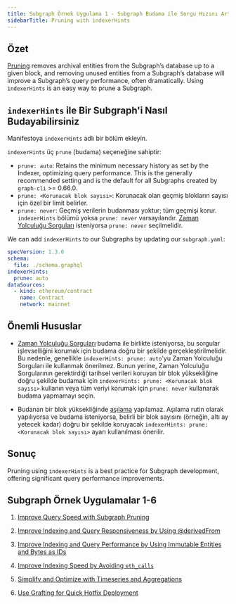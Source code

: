 ```yaml
---
title: Subgraph Örnek Uygulama 1 - Subgraph Budama ile Sorgu Hızını Artırın
sidebarTitle: Pruning with indexerHints
---
```


## Özet

[Pruning](/developing/creating-a-subgraph/#prune) removes archival entities from the Subgraph’s database up to a given block, and removing unused entities from a Subgraph’s database will improve a Subgraph’s query performance, often dramatically. Using `indexerHints` is an easy way to prune a Subgraph.

## `indexerHints` ile Bir Subgraph'i Nasıl Budayabilirsiniz

Manifestoya `indexerHints` adlı bir bölüm ekleyin.

`indexerHints` üç `prune` (budama) seçeneğine sahiptir:

- `prune: auto`: Retains the minimum necessary history as set by the Indexer, optimizing query performance. This is the generally recommended setting and is the default for all Subgraphs created by `graph-cli` >= 0.66.0.
- `prune: <Korunacak blok sayısı>`: Korunacak olan geçmiş blokların sayısı için özel bir limit belirler.
- `prune: never`: Geçmiş verilerin budanması yoktur; tüm geçmişi korur. `indexerHints` bölümü yoksa `prune: never` varsayılandır. [Zaman Yolculuğu Sorguları](/subgraphs/querying/graphql-api/#time-travel-queries) isteniyorsa `prune: never` seçilmelidir.

We can add `indexerHints` to our Subgraphs by updating our `subgraph.yaml`:

```yaml
specVersion: 1.3.0
schema:
  file: ./schema.graphql
indexerHints:
  prune: auto
dataSources:
  - kind: ethereum/contract
    name: Contract
    network: mainnet
```

## Önemli Hususlar

- [Zaman Yolculuğu Sorguları](/subgraphs/querying/graphql-api/#time-travel-queries) budama ile birlikte isteniyorsa, bu sorgular işlevselliğini korumak için budama doğru bir şekilde gerçekleştirilmelidir. Bu nedenle, genellikle `indexerHints: prune: auto`'yu Zaman Yolculuğu Sorguları ile kullanmak önerilmez. Bunun yerine, Zaman Yolculuğu Sorgularının gerektirdiği tarihsel verileri koruyan bir blok yüksekliğine doğru şekilde budamak için `indexerHints: prune: <Korunacak blok sayısı>` kullanın veya tüm veriyi korumak için `prune: never` kullanarak budama yapmamayı seçin.

- Budanan bir blok yüksekliğinde [aşılama](/subgraphs/cookbook/grafting/) yapılamaz. Aşılama rutin olarak yapılıyorsa ve budama isteniyorsa, belirli bir blok sayısını (örneğin, altı ay yetecek kadar) doğru bir şekilde koruyacak `indexerHints: prune: <Korunacak blok sayısı>` ayarı kullanılması önerilir.

## Sonuç

Pruning using `indexerHints` is a best practice for Subgraph development, offering significant query performance improvements.

## Subgraph Örnek Uygulamalar 1-6

1. [Improve Query Speed with Subgraph Pruning](/subgraphs/best-practices/pruning/)

2. [Improve Indexing and Query Responsiveness by Using @derivedFrom](/subgraphs/best-practices/derivedfrom/)

3. [Improve Indexing and Query Performance by Using Immutable Entities and Bytes as IDs](/subgraphs/best-practices/immutable-entities-bytes-as-ids/)

4. [Improve Indexing Speed by Avoiding `eth_calls`](/subgraphs/best-practices/avoid-eth-calls/)

5. [Simplify and Optimize with Timeseries and Aggregations](/subgraphs/best-practices/timeseries/)

6. [Use Grafting for Quick Hotfix Deployment](/subgraphs/best-practices/grafting-hotfix/)
